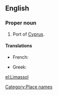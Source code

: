 ==English==

===Proper noun===
{{en-proper noun}}

# Port of [[Cyprus]].

====Translations====
{{trans-top|port of Cyprus}}
* French: {{t-|fr|Limassol}}
{{trans-mid}}
* Greek: {{t|el|Λεμεσός}}
{{trans-bottom}}

[[Category:Place names]]

[[el:Limassol]]